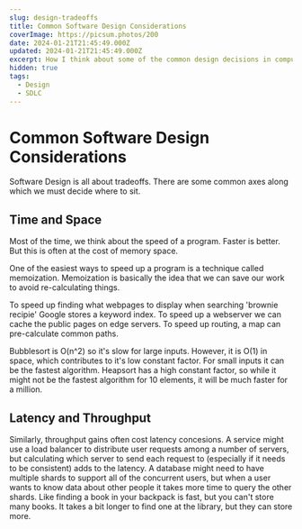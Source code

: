 ```yaml
---
slug: design-tradeoffs
title: Common Software Design Considerations
coverImage: https://picsum.photos/200
date: 2024-01-21T21:45:49.000Z
updated: 2024-01-21T21:45:49.000Z
excerpt: How I think about some of the common design decisions in computer science.
hidden: true
tags:
  - Design
  - SDLC
---
```


# Common Software Design Considerations

Software Design is all about tradeoffs.
There are some common axes along which we must decide where to sit.

## Time and Space

Most of the time, we think about the speed of a program. Faster is better. But this is often at the cost of memory space.

One of the easiest ways to speed up a program is a technique called memoization.
Memoization is basically the idea that we can save our work to avoid re-calculating things.

To speed up finding what webpages to display when searching 'brownie recipie' Google stores a keyword index.
To speed up a webserver we can cache the public pages on edge servers.
To speed up routing, a map can pre-calculate common paths.

Bubblesort is O(n^2) so it's slow for large inputs. However, it is O(1) in space, which contributes to it's low constant factor. For small inputs it can be the fastest algorithm. Heapsort has a high constant factor, so while it might not be the fastest algorithm for 10 elements, it will be much faster for a million.

## Latency and Throughput

Similarly, throughput gains often cost latency concesions.
A service might use a load balancer to distribute user requests among a number of servers, but calculating which server to send each request to (especially if it needs to be consistent) adds to the latency.
A database might need to have multiple shards to support all of the concurrent users, but when a user wants to know data about other people it takes more time to query the other shards.
Like finding a book in your backpack is fast, but you can't store many books. It takes a bit longer to find one at the library, but they can store more.
